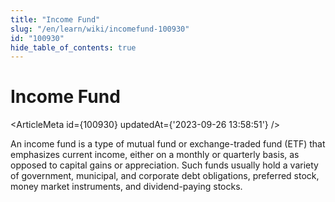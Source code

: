 ```yaml
---
title: "Income Fund"
slug: "/en/learn/wiki/incomefund-100930"
id: "100930"
hide_table_of_contents: true
---
```



# Income Fund

<ArticleMeta id={100930} updatedAt={'2023-09-26 13:58:51'} />
<div className='border-solid border-b border-t-0 my-4 border-[var(--ifm-color-gray-300)]' />

An income fund is a type of mutual fund or exchange-traded fund (ETF) that emphasizes current income, either on a monthly or quarterly basis, as opposed to capital gains or appreciation. Such funds usually hold a variety of government, municipal, and corporate debt obligations, preferred stock, money market instruments, and dividend-paying stocks.
